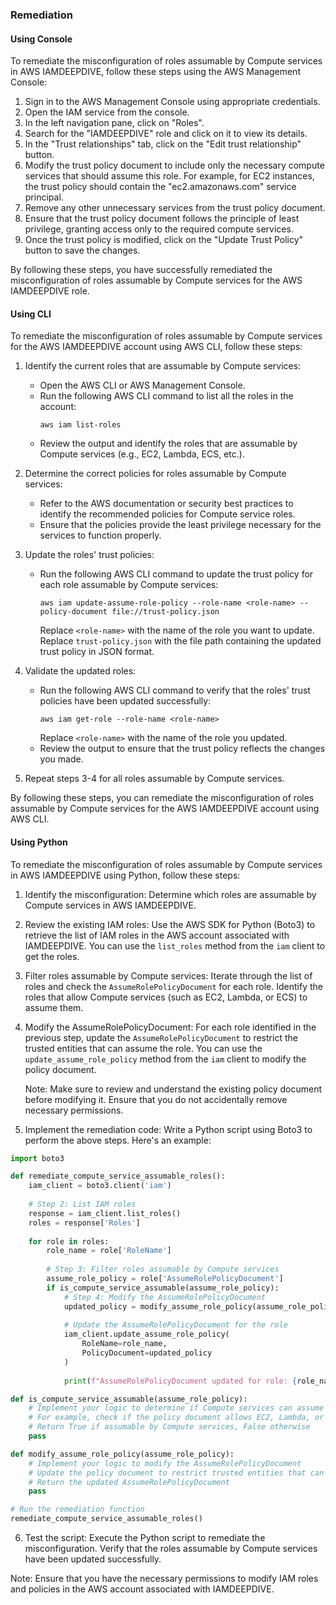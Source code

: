 ### Remediation

#### Using Console

To remediate the misconfiguration of roles assumable by Compute services in AWS IAMDEEPDIVE, follow these steps using the AWS Management Console:

1. Sign in to the AWS Management Console using appropriate credentials.
2. Open the IAM service from the console.
3. In the left navigation pane, click on "Roles".
4. Search for the "IAMDEEPDIVE" role and click on it to view its details.
5. In the "Trust relationships" tab, click on the "Edit trust relationship" button.
6. Modify the trust policy document to include only the necessary compute services that should assume this role. For example, for EC2 instances, the trust policy should contain the "ec2.amazonaws.com" service principal.
7. Remove any other unnecessary services from the trust policy document.
8. Ensure that the trust policy document follows the principle of least privilege, granting access only to the required compute services.
9. Once the trust policy is modified, click on the "Update Trust Policy" button to save the changes.

By following these steps, you have successfully remediated the misconfiguration of roles assumable by Compute services for the AWS IAMDEEPDIVE role.

#### Using CLI

To remediate the misconfiguration of roles assumable by Compute services for the AWS IAMDEEPDIVE account using AWS CLI, follow these steps:

1. Identify the current roles that are assumable by Compute services:
   - Open the AWS CLI or AWS Management Console.
   - Run the following AWS CLI command to list all the roles in the account:
     ```
     aws iam list-roles
     ```
   - Review the output and identify the roles that are assumable by Compute services (e.g., EC2, Lambda, ECS, etc.).

2. Determine the correct policies for roles assumable by Compute services:
   - Refer to the AWS documentation or security best practices to identify the recommended policies for Compute service roles.
   - Ensure that the policies provide the least privilege necessary for the services to function properly.

3. Update the roles' trust policies:
   - Run the following AWS CLI command to update the trust policy for each role assumable by Compute services:
     ```
     aws iam update-assume-role-policy --role-name <role-name> --policy-document file://trust-policy.json
     ```
     Replace `<role-name>` with the name of the role you want to update.
     Replace `trust-policy.json` with the file path containing the updated trust policy in JSON format.

4. Validate the updated roles:
   - Run the following AWS CLI command to verify that the roles' trust policies have been updated successfully:
     ```
     aws iam get-role --role-name <role-name>
     ```
     Replace `<role-name>` with the name of the role you updated.
   - Review the output to ensure that the trust policy reflects the changes you made.

5. Repeat steps 3-4 for all roles assumable by Compute services.

By following these steps, you can remediate the misconfiguration of roles assumable by Compute services for the AWS IAMDEEPDIVE account using AWS CLI.

#### Using Python

To remediate the misconfiguration of roles assumable by Compute services in AWS IAMDEEPDIVE using Python, follow these steps:

1. Identify the misconfiguration: Determine which roles are assumable by Compute services in AWS IAMDEEPDIVE. 

2. Review the existing IAM roles: Use the AWS SDK for Python (Boto3) to retrieve the list of IAM roles in the AWS account associated with IAMDEEPDIVE. You can use the `list_roles` method from the `iam` client to get the roles.

3. Filter roles assumable by Compute services: Iterate through the list of roles and check the `AssumeRolePolicyDocument` for each role. Identify the roles that allow Compute services (such as EC2, Lambda, or ECS) to assume them. 

4. Modify the AssumeRolePolicyDocument: For each role identified in the previous step, update the `AssumeRolePolicyDocument` to restrict the trusted entities that can assume the role. You can use the `update_assume_role_policy` method from the `iam` client to modify the policy document. 

   Note: Make sure to review and understand the existing policy document before modifying it. Ensure that you do not accidentally remove necessary permissions.

5. Implement the remediation code: Write a Python script using Boto3 to perform the above steps. Here's an example:

```python
import boto3

def remediate_compute_service_assumable_roles():
    iam_client = boto3.client('iam')
    
    # Step 2: List IAM roles
    response = iam_client.list_roles()
    roles = response['Roles']
    
    for role in roles:
        role_name = role['RoleName']
        
        # Step 3: Filter roles assumable by Compute services
        assume_role_policy = role['AssumeRolePolicyDocument']
        if is_compute_service_assumable(assume_role_policy):
            # Step 4: Modify the AssumeRolePolicyDocument
            updated_policy = modify_assume_role_policy(assume_role_policy)
            
            # Update the AssumeRolePolicyDocument for the role
            iam_client.update_assume_role_policy(
                RoleName=role_name,
                PolicyDocument=updated_policy
            )
            
            print(f"AssumeRolePolicyDocument updated for role: {role_name}")

def is_compute_service_assumable(assume_role_policy):
    # Implement your logic to determine if Compute services can assume the role
    # For example, check if the policy document allows EC2, Lambda, or ECS to assume the role
    # Return True if assumable by Compute services, False otherwise
    pass

def modify_assume_role_policy(assume_role_policy):
    # Implement your logic to modify the AssumeRolePolicyDocument
    # Update the policy document to restrict trusted entities that can assume the role
    # Return the updated AssumeRolePolicyDocument
    pass

# Run the remediation function
remediate_compute_service_assumable_roles()
```

6. Test the script: Execute the Python script to remediate the misconfiguration. Verify that the roles assumable by Compute services have been updated successfully.

Note: Ensure that you have the necessary permissions to modify IAM roles and policies in the AWS account associated with IAMDEEPDIVE.

